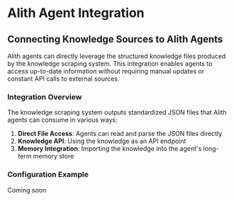 # Alith Agent Integration

## Connecting Knowledge Sources to Alith Agents

Alith agents can directly leverage the structured knowledge files produced by the knowledge scraping system. This integration enables agents to access up-to-date information without requiring manual updates or constant API calls to external sources.

### Integration Overview

The knowledge scraping system outputs standardized JSON files that Alith agents can consume in various ways:

1. **Direct File Access**: Agents can read and parse the JSON files directly
2. **Knowledge API**: Using the knowledge as an API endpoint
3. **Memory Integration**: Importing the knowledge into the agent's long-term memory store

### Configuration Example

Coming soon
